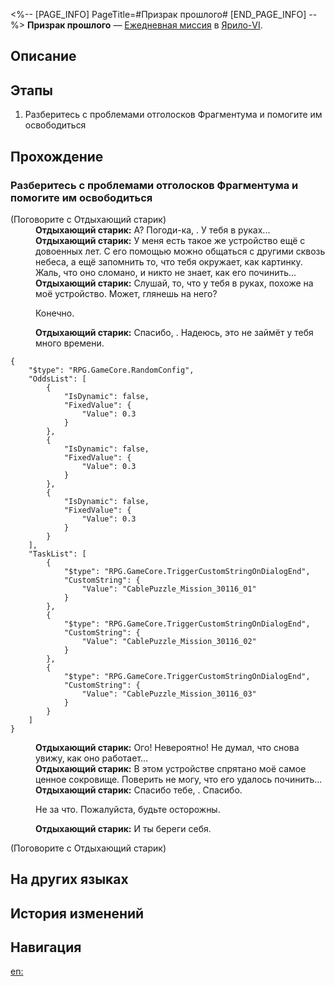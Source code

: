 <%-- [PAGE_INFO]
PageTitle=#Призрак прошлого#
[END_PAGE_INFO] --%>
{{Дополнить|Диалоги.}}
{{Миссия Инфобокс
|id              = 3011604
|Название        = 
|Изображение     = Миссия Призрак прошлого.png
|Тип             = Ежедневная миссия
|Событие         = 
|Глава           = 
|Условия         = 
|Персонажи       = Отдыхающий старик; Первопроходец
|СтартЛокация    = [[Ярило-VI]] — [[Сточный проход]]
|Мир             = Ярило-VI
|Предыдущая      = 
|Следующая       = 
|Награды         = Кредиты*5 000
}}
'''Призрак прошлого''' — [[Ежедневная миссия]] в [[Ярило-VI]].

==Описание==
{{Описание|<!--официальное описание из Перекрёстка судеб-->}}

==Этапы==
# Разберитесь с проблемами отголосков Фрагментума и помогите им освободиться

==Прохождение==
{{Дополнить}}
===Разберитесь с проблемами отголосков Фрагментума и помогите им освободиться===
{{Описание миссии|тип=Ежедневная миссия|локация=Сточный проход|Среброгривые Стражи наткнулись на отголоски Фрагментума. Они не смогли их освободить, поскольку прижизненные желания призраков не были исполнены. Нужно им помочь.<br />Похоже, ленивый старик хочет починить смартфон...}}
{{Диалог Начало}}

;(Поговорите с Отдыхающий старик)
:'''Отдыхающий старик:''' А? Погоди-ка, {{MC|ж=девочка|м=юноша}}. У тебя в руках...
:'''Отдыхающий старик:''' У меня есть такое же устройство ещё с довоенных лет. С его помощью можно общаться с другими сквозь небеса, а ещё запомнить то, что тебя окружает, как картинку. Жаль, что оно сломано, и никто не знает, как его починить...
:'''Отдыхающий старик:''' Слушай, то, что у тебя в руках, похоже на моё устройство. Может, глянешь на него?
:{{Диалог|Стрелка}} Конечно.
:'''Отдыхающий старик:''' Спасибо, {{MC|ж=девочка|м=юноша}}. Надеюсь, это не займёт у тебя много времени.
<pre>{
	"$type": "RPG.GameCore.RandomConfig",
	"OddsList": [
		{
			"IsDynamic": false,
			"FixedValue": {
				"Value": 0.3
			}
		},
		{
			"IsDynamic": false,
			"FixedValue": {
				"Value": 0.3
			}
		},
		{
			"IsDynamic": false,
			"FixedValue": {
				"Value": 0.3
			}
		}
	],
	"TaskList": [
		{
			"$type": "RPG.GameCore.TriggerCustomStringOnDialogEnd",
			"CustomString": {
				"Value": "CablePuzzle_Mission_30116_01"
			}
		},
		{
			"$type": "RPG.GameCore.TriggerCustomStringOnDialogEnd",
			"CustomString": {
				"Value": "CablePuzzle_Mission_30116_02"
			}
		},
		{
			"$type": "RPG.GameCore.TriggerCustomStringOnDialogEnd",
			"CustomString": {
				"Value": "CablePuzzle_Mission_30116_03"
			}
		}
	]
}</pre>
:'''Отдыхающий старик:''' Ого! Невероятно! Не думал, что снова увижу, как оно работает...
:'''Отдыхающий старик:''' В этом устройстве спрятано моё самое ценное сокровище. Поверить не могу, что его удалось починить...
:'''Отдыхающий старик:''' Спасибо тебе, {{MC|ж=девочка|м=юноша}}. Спасибо.
:{{Диалог|Стрелка}} Не за что. Пожалуйста, будьте осторожны.
:'''Отдыхающий старик:''' И ты береги себя.
:{{Black Screen|Вы поворачиваетесь, чтобы уйти, и хотите украдкой взглянуть на старика в последний раз, но он уже испарился.}}

;(Поговорите с Отдыхающий старик)
{{Диалог Конец}}

==На других языках==
{{На других языках
|en   = Ghost of the Past
|zhs  = 过去之灵
|zht  = 過去之靈
|ja   = 過去の霊
|ko   = 과거의 영혼
|es   = Un fantasma del pasado
|fr   = Fantôme du passé
|ru   = Призрак прошлого
|th   = วิญญาณจากอดีต
|vi   = Linh Hồn Xưa Cũ
|de   = Geist aus der Vergangenheit
|id   = Hantu dari Masa Lalu
|pt   = Fantasma do Passado
}}

==История изменений==
{{История изменений|3.5}}

==Навигация==
{{Ежедневная миссия Навбокс|Глава }}

[[en:]]
